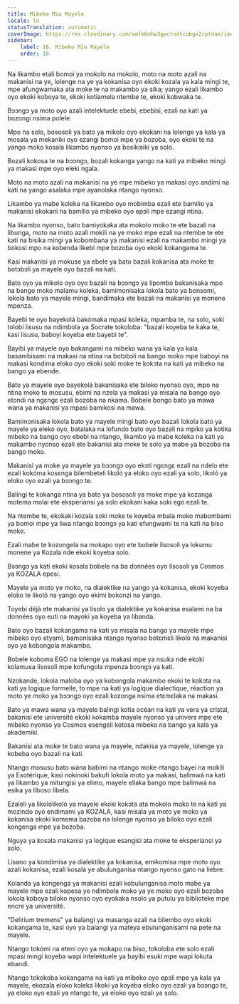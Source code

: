 ```yaml
---
title: Mibeko Mia Mayele
locale: ln
statusTranslation: automatic
coverImage: https://res.cloudinary.com/xmfm6mhw3gwctndtcubgx2rptnae/image/upload/v1741354419/small_cover_la_gran_rebelion_28716e29d2.webp
sidebar:
    label: 16. Mibeko Mia Mayele
    order: 16
---
```

Na likambo etali bomoi ya mokolo na mokolo, moto na moto azali na makanisi na ye, lolenge na ye ya kokanisa oyo ekoki kozala ya kala mingi te, mpe afungwamaka ata moke te na makambo ya sika; yango ezali likambo oyo ekoki koboya te, ekoki kotiamela ntembe te, ekoki kobwaka te.

Bɔɔngɔ ya moto oyo azali intelektuele ebebi, ebebisi, ezali na kati ya bozongi nsima polele.

Mpo na solo, bososoli ya bato ya mikolo oyo ekokani na lolenge ya kala ya mosala ya mekaniki oyo ezangi bomoi mpe ya bozoba, oyo ekoki te na yango moko kosala likambo nyonso ya bosikisiki ya solo.

Bozali kokosa te na bɔɔngɔ, bozali kokanga yango na kati ya mibeko mingi ya makasi mpe oyo eleki ngala.

Moto na moto azali na makanisi na ye mpe mibeko ya makasi oyo andimi na kati na yango asalaka mpe ayanolaka ntango nyonso.

Likambo ya mabe koleka na likambo oyo mobimba ezali ete bamilio ya makanisi ekokani na bamilio ya mibeko oyo epɔli mpe ezangi ntina.

Na likambo nyonso, bato bamiyokaka ata mokolo moko te ete bazali na libunga, moto na moto azali mokili na ye moko mpe ezali na ntembe te ete kati na bisika mingi ya kobombana ya makanisi ezali na makambo mingi ya bokosi mpo na kobenda likebi mpe bozoba oyo ekoki kokangama te.

Kasi makanisi ya mokuse ya ebele ya bato bazali kokanisa ata moke te botɔbɔli ya mayele oyo bazali na kati.

Bato oyo ya mikolo oyo oyo bazali na bɔɔngɔ ya lipombo bakanisaka mpo na bango moko malamu koleka, bamimonisaka lokola bato ya bonsomi, lokola bato ya mayele mingi, bandimaka ete bazali na makanisi ya monene mpenza.

Bayebi te oyo bayekolá bakómaka mpasi koleka, mpamba te, na solo, soki tolobi lisusu na ndimbola ya Socrate tokoloba: "bazali koyeba te kaka te, kasi lisusu, baboyi koyeba ete bayebi te".

Bayibi ya mayele oyo bakangami na mibeko wana ya kala ya kala basambisami na makasi na ntina na botɔbɔli na bango moko mpe baboyi na makasi kondima eloko oyo ekoki soki moke te kokɔta na kati ya mibeko na bango ya ebende.

Bato ya mayele oyo bayekolá bakanisaka ete biloko nyonso oyo, mpo na ntina moko to mosusu, ebimi na nzela ya makasi ya misala na bango oyo etondi na ngɛngɛ ezali bozoba na nkama. Bobele bongo bato ya mawa wana ya makanisi ya mpasi bamikosi na mawa.

Bamimonisaka lokola bato ya mayele mingi bato oyo bazali lokola bato ya mayele ya eleko oyo, batalaka na lofundo bato oyo bazali na mpiko ya kotika mibeko na bango oyo ebebi na ntango, likambo ya mabe koleka na kati ya makambo nyonso ezali ete bakanisi ata moke te solo ya mabe ya bozoba na bango moko.

Makanisi ya moke ya mayele ya bɔɔngɔ oyo ekɔti ngɛngɛ ezali na ndelo ete ezali kokóma kosɛnga bilembeteli likoló ya eloko oyo ezali ya solo, likoló ya eloko oyo ezali ya bɔɔngɔ te.

Balingi te kokanga ntina ya bato ya bososoli ya moke mpe ya kozanga motema molai ete eksperiansi ya solo ekokani kaka soki ego ezali te.

Na ntembe te, ekokaki kozala soki moke te koyeba mbala moko mabombami ya bomoi mpe ya liwa ntango bɔɔngɔ ya kati efungwami te na kati na biso moko.

Ezali mabe te kozongela na mokapo oyo ete bobele lisosoli ya lokumu monene ya Kozala nde ekoki koyeba solo.

Bɔɔngɔ ya kati ekoki kosala bobele na ba données oyo lisosoli ya Cosmos ya KOZALA epesi.

Mayele ya moto ye moko, na dialektike na yango ya kokanisa, ekoki koyeba eloko te likoló na yango oyo ekimi bokonzi na yango.

Toyebi déjà ete makanisi ya lisolo ya dialektike ya kokanisa esalami na ba données oyo euti na mayoki ya koyeba ya libanda.

Bato oyo bazali kokangama na kati ya misala na bango ya mayele mpe mibeko oyo etyami, bamonisaka ntango nyonso botɛmɛli likoló na makanisi oyo ya kobongola makambo.

Bobele koboma EGO na lolenge ya makasi mpe ya nsuka nde ekoki kolamusa lisosoli mpe kofungola mpenza bɔɔngɔ ya kati.

Nzokande, lokola maloba oyo ya kobongola makambo ekoki te kokɔta na kati ya logique formelle, to mpe na kati ya logique dialectique, réaction ya moto ye moko ya bɔɔngɔ oyo ezali kozonga nsima etɛmɛlaka na makasi.

Bato ya mawa wana ya mayele balingi kotia océan na kati ya vera ya cristal, bakanisi ete université ekoki kokamba mayele nyonso ya univers mpe ete mibeko nyonso ya Cosmos esengeli kotosa mibeko na bango ya kala ya akademiki.

Bakanisi ata moke te bato wana ya mayele, ndakisa ya mayele, lolenge ya kobeba oyo bazali na kati.

Ntango mosusu bato wana babimi na ntango moke ntango bayei na mokili ya Esotérique, kasi nokinoki bakufi lokola moto ya makasi, balimwá na kati ya likambo ya mitungisi ya elimo, mayele eliaka bango mpe balimwá na esika ya liboso libela.

Ezaleli ya likolólikoló ya mayele ekoki kokɔta ata mokolo moko te na kati ya mozindo oyo endimami ya KOZALA, kasi misala ya moto ye moko ya kokanisa ekoki komema bazoba na lolenge nyonso ya biloko oyo ezali kongenga mpe ya bozoba.

Nguya ya kosala makanisi ya logique esangisi ata moke te eksperiansi ya solo.

Lisano ya kondimisa ya dialektike ya kokanisa, emikomisa mpe moto oyo azali kokanisa, ezali kosala ye abulunganisa ntango nyonso gato na liebre.

Kolanda ya kongenga ya makanisi ezali kobulunganisa moto mabe ya mayele mpe ezali kopesa ye ndimbola moko ya ye moko oyo ezali bozoba lokola koboya biloko nyonso oyo eyokaka nsolo ya putulu ya biblioteke mpe encre ya université.

"Delirium tremens" ya balangi ya masanga ezali na bilembo oyo ekoki kokangama te, kasi oyo ya balangi ya mateya ebulunganisami na pete na mayele.

Ntango tokómi na eteni oyo ya mokapo na biso, tokoloba ete solo ezali mpasi mingi koyeba wapi intelektuele ya bayibi esuki mpe wapi lokuta ebandi.

Ntango tokokoba kokangama na kati ya mibeko oyo epɔli mpe ya kala ya mayele, ekozala eloko koleka likoki ya koyeba eloko oyo ezali ya bɔɔngɔ te, ya eloko oyo ezali ya ntango te, ya eloko oyo ezali ya solo.

